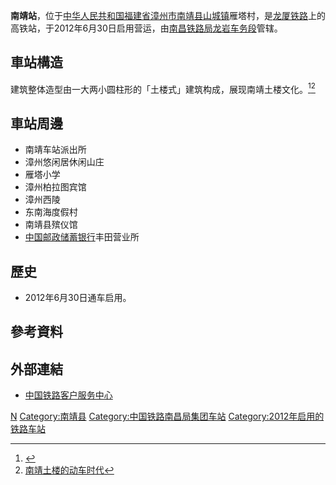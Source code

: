 {{Expand|time=2016-04-16T13:07:19+00:00}}
{{Otheruses|南靖車站|subject=[[中华人民共和国|中华人民共和国]][[龙厦铁路|龙厦铁路]]的車站|other=[[中華民國|中華民國]][[臺灣鐵路管理局|臺灣鐵路管理局]][[縱貫線_(南段)|縱貫線]]的車站}}
{{Infobox China railway station 
|车站名称 =南靖站
|图片 = Longxia Railway - Nanjing Station - P1260619.JPG
|图片介绍 = 其中一个站台，摄于2015年11月
|其他名称 = 
|车站拼音 = Nanjing
|英文名称 = Nanjing Railway Station
|车站代码 = 35061
|电报码 = NJS
|拼音码 = NJI
|车站类型 = 客运站
|技术性质 = 中间站
|业务性质 = 客运站
|始建时间 = 
|开通运营 = 2012年6月30日
|车站位置 = [[福建省|福建省]][[漳州市|漳州市]][[南靖县|南靖县]][[山城镇_(南靖县)|山城镇]]雁塔村
|坐标 = {{coord|24|34|52.50|N|117|26|37.28|E|format=dms|display=inline,title}}
|归属 = [[南昌铁路局|南昌铁路局]][[龙岩车务段|龙岩车务段]]
|线路 = [[龙厦铁路|龙厦铁路]]
|车站等级 = [[四等站_(中国大陆)|四等站]]<ref>{{Citation|title=南昌铁路局关于重新公布车站等级等事项的通知|date=2016-06-20}}</ref>
|使用状态 = 
|股道数目 = 
|正线 = 
|到发线 = 
|其它线 = 
|月台数目 = 
|侧式站台 = 
|岛式站台 = 
|站台面 = 
|网站 = 
|站线配置图 = 
}}
'''南靖站'''，位于[[中华人民共和国|中华人民共和国]][[福建省|福建省]][[漳州市|漳州市]][[南靖县|南靖县]][[山城镇_(南靖县)|山城镇]]雁塔村，是[[龙厦铁路|龙厦铁路]]上的高铁站，于2012年6月30日启用营运，由[[南昌铁路局|南昌铁路局]][[龙岩车务段|龙岩车务段]]管辖。

==車站構造==
建筑整体造型由一大两小圆柱形的「土楼式」建筑构成，展现南靖土楼文化。<ref>{{Cite web |url=http://news.163.com/12/0625/09/84R8OK9900014JB6.html |title=南靖土楼 跑进 “动车时代” |access-date=2016-04-16 |archive-url=https://web.archive.org/web/20160425083005/http://news.163.com/12/0625/09/84R8OK9900014JB6.html |archive-date=2016-04-25 |dead-url=yes }}</ref><ref>[http://news.ifeng.com/gundong/detail_2012_08/09/16674392_0.shtml 南靖土楼的动车时代]</ref>

==車站周邊==
* 南靖车站派出所
* 漳州悠闲居休闲山庄
* 雁塔小学
* 漳州柏拉图宾馆
* 漳州西陵
* 东南海度假村
* 南靖县殡仪馆
* [[中国邮政储蓄银行|中国邮政储蓄银行]]丰田营业所

==歷史==
* 2012年6月30日通车启用。

==參考資料==
{{reflist}}

==外部連結==
* [http://www.12306.cn/mormhweb/ 中国铁路客户服务中心]{{Wayback|url=http://www.12306.cn/mormhweb/ |date=20180205163941 }}
{{China-rail-stub}}

{{龙厦铁路}}
[[Category:漳州市铁路车站|N]]
[[Category:南靖县|Category:南靖县]]
[[Category:中国铁路南昌局集团车站|Category:中国铁路南昌局集团车站]]
[[Category:2012年启用的铁路车站|Category:2012年启用的铁路车站]]